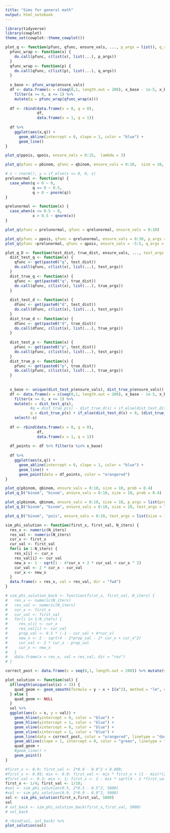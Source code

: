 ```yaml
---
title: "Sims for general math"
output: html_notebook
---
```


```r
library(tidyverse)
library(cowplot)
theme_set(cowplot::theme_cowplot())
```


```r
plot_q <- function(pfunc, qfunc, ensure_vals, ..., p_args = list(), q_args = list()) {
  pfunc_wrap <- function(x) {
    do.call(pfunc, c(list(x), list(...), p_args))
  }
  qfunc_wrap <- function(p) {
    do.call(qfunc, c(list(p), list(...), q_args))
  }
  
  x_base <- pfunc_wrap(ensure_vals)
  df <- data.frame(x = c(seq(0,1, length.out = 200), x_base - 1e-5, x_base, x_base + 1e-5)) %>%
    filter(x >= 0, x <= 1) %>%
    mutate(q = pfunc_wrap(qfunc_wrap(x))) 
  
  df <- rbind(data.frame(x = 0, q = 0),
              df,
              data.frame(x = 1, q = 1))
  
  df %>%
    ggplot(aes(x,q)) +
      geom_abline(intercept = 0, slope = 1, color = "blue") +
      geom_line()
}

plot_q(ppois, qpois, ensure_vals = 0:15,  lambda = 3)

plot_q(pfunc = pbinom, qfunc = qbinom, ensure_vals = 0:10,  size = 10, prob = 0.4)

```

```r
# z ~ rnorm(), y = if_else(z <= 0, 0, z)
prelunormal <- function(q) {
  case_when(q < 0 ~ 0,
            q == 0 ~ 0.5,
            q > 0 ~ pnorm(q))
}

qrelunormal <- function(x) {
  case_when(x <= 0.5 ~ 0,
            x > 0.5 ~ qnorm(x))
}

plot_q(pfunc = prelunormal, qfunc = qrelunormal, ensure_vals = 0:10)
```

```r
plot_q(pfunc = ppois, qfunc = qrelunormal, ensure_vals = 0:30, p_args = list(lambda = 3))
plot_q(pfunc =prelunormal, qfunc = qpois, ensure_vals = -5:5, q_args = list(lambda = 3))
```


```r
plot_q_D <- function(test_dist, true_dist, ensure_vals, ..., test_args = list(), true_args = list()) {
  dist_test_q <- function(x) { 
    qfunc <- get(paste0("q", test_dist))
    do.call(qfunc, c(list(x), list(...), test_args))
  }
  dist_true_q <- function(x) { 
    qfunc <- get(paste0("q", true_dist))
    do.call(qfunc, c(list(x), list(...), true_args))
  }
  
  dist_test_d <- function(x) { 
    dfunc <- get(paste0("d", test_dist))
    do.call(dfunc, c(list(x), list(...), test_args))
  }
  dist_true_d <- function(x) { 
    dfunc <- get(paste0("d", true_dist))
    do.call(dfunc, c(list(x), list(...), true_args))
  }
  
  dist_test_p <- function(x) { 
    pfunc <- get(paste0("p", test_dist))
    do.call(pfunc, c(list(x), list(...), test_args))
  }
  dist_true_p <- function(x) { 
    pfunc <- get(paste0("p", true_dist))
    do.call(pfunc, c(list(x), list(...), true_args))
  }
    
    
  x_base <- unique(dist_test_p(ensure_vals), dist_true_p(ensure_vals))
  df <- data.frame(x = c(seq(0,1, length.out = 200), x_base - 1e-5, x_base, x_base + 1e-5)) %>%
    filter(x >= 0, x <= 1) %>%
    mutate(s = dist_test_q(x),
           #q = dist_true_p(s) - dist_true_d(s) + if_else(dist_test_d(s) > 0, (dist_true_d(s)/dist_test_d(s)) * (x - dist_test_p(s)) , 0) ) %>%
           q = dist_true_p(s) + if_else(dist_test_d(s) > 0, (dist_true_d(s)/dist_test_d(s)) * (x - dist_test_p(s)) , 0) ) %>%
    select(-s)
  
  df <- rbind(data.frame(x = 0, q = 0),
              df,
              data.frame(x = 1, q = 1))
  
  df_points <- df %>% filter(x %in% x_base)
  
  df %>%
    ggplot(aes(x,q)) +
      geom_abline(intercept = 0, slope = 1, color = "blue") +
      geom_line() +
      geom_point(data = df_points, color = "orangered")
}
```

```r
plot_q(pbinom, qbinom, ensure_vals = 0:10, size = 10, prob = 0.4)
plot_q_D("binom", "binom", ensure_vals = 0:10, size = 10, prob = 0.4)

```


```r
plot_q(pbinom, qbinom, ensure_vals = 0:10, size = 10, p_args = list(prob = 0.4), q_args = list(prob = 0.35))
plot_q_D("binom", "binom", ensure_vals = 0:10, size = 10, test_args = list(prob = 0.3), true_args = list(prob = 0.4))
```


```r
plot_q_D("binom", "pois", ensure_vals = 0:10, test_args = list(size = 10, prob = 0.4), true_args = list(lambda = 4))
```

```r
sim_phi_solution <- function(first_x, first_val, N_iters) {
  res_x <- numeric(N_iters)
  res_val <- numeric(N_iters)
  cur_x <- first_x
  cur_val <- first_val
  for(i in 1:N_iters) {
    res_x[i] <- cur_x
    res_val[i] <- cur_val
    new_x <- 1 - sqrt(1 - 4*cur_x + 2 * cur_val + cur_x ^ 2)
    cur_val <- 2 * cur_x - cur_val
    cur_x <- new_x
  }
  data.frame(x = res_x, val = res_val, dir = "fwd")
}

# sim_phi_solution_back <- function(first_x, first_val, N_iters) {
#   res_x <- numeric(N_iters)
#   res_val <- numeric(N_iters)
#   cur_x <- first_x
#   cur_val <- first_val
#   for(i in 1:N_iters) {
#     res_x[i] <- cur_x
#     res_val[i] <- cur_val
#     prop_val <- 0.5 * (-1 - cur_val + 4*cur_x)
#     new_x <- 2 - sqrt(4 - 2*prop_val - 2* cur_x + cur_x^2)
#     cur_val <- 2 * cur_x - prop_val
#     cur_x <- new_x
#   }
#   data.frame(x = res_x, val = res_val, dir = "rev")
# }

correct_post <- data.frame(x = seq(0,1, length.out = 200)) %>% mutate(val = 2*x-x^2)

plot_solution <- function(sol) {
  if(length(unique(sol$x) > 3)) {
    quad_geom <- geom_smooth(formula = y ~ x + I(x^2), method = "lm", color = "gray", fullrange = TRUE)
  } else {
    quad_geom <- NULL
  }
  sol %>%
  ggplot(aes(x = x, y = val)) + 
    geom_hline(yintercept = 0, color = "blue") +
    geom_hline(yintercept = 1, color = "blue") +
    geom_vline(xintercept = 0, color = "blue") +
    geom_vline(xintercept = 1, color = "blue") +
    geom_line(data = correct_post, color = "orangered", linetype = "dashed") +
    geom_abline(slope = 1, intercept = 0, color = "green", linetype = "dashed") +
    quad_geom +
    #geom_line() +
    geom_point()
}

```
```r
#first_x <- 0.9; first_val <- 2*0.9 - 0.9^2 + 0.009;
#first_x <- 0.95; mix <- 0.9; first_val <- mix * first_x + (1 - mix)*(2*first_x - first_x^2);
#first_val <- 0.3; mix <- 1; first_x <- 2 - mix * sqrt(4 - 2 *first_val) - (1 - mix) * sqrt(3 - 2*first_val)
first_x <- 1/4; first_val <- 1/10;
#sol <- sim_phi_solution(0.5, 2*0.5 - 0.5^2, 5000)
#sol <- sim_phi_solution(0.9, 2*0.9 - 0.9^2, 5000)
sol <- sim_phi_solution(first_x,first_val, 5000)
sol
# sol_back <- sim_phi_solution_back(first_x,first_val, 5000)
# sol_back

# rbind(sol, sol_back) %>%
plot_solution(sol)
```

